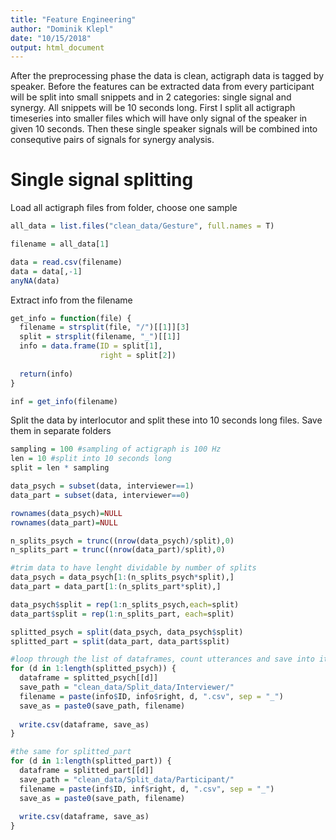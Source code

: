 ```yaml
---
title: "Feature Engineering"
author: "Dominik Klepl"
date: "10/15/2018"
output: html_document
---
```


After the preprocessing phase the data is clean, actigraph data is tagged by speaker. Before the features can be extracted data from every participant will be split into small snippets and in 2 categories: single signal and synergy. 
All snippets will be 10 seconds long. First I split all actigraph timeseries into smaller files which will have only signal of the speaker in given 10 seconds.
Then these single speaker signals will be combined into consequtive pairs of signals for synergy analysis.

# Single signal splitting

Load all actigraph files from folder, choose one sample
```r
all_data = list.files("clean_data/Gesture", full.names = T)

filename = all_data[1]

data = read.csv(filename)
data = data[,-1]
anyNA(data)
```

Extract info from the filename
```r
get_info = function(file) {
  filename = strsplit(file, "/")[[1]][3]
  split = strsplit(filename, "_")[[1]]
  info = data.frame(ID = split[1],
                    right = split[2])
  
  return(info)
}

inf = get_info(filename)
```

Split the data by interlocutor and split these into 10 seconds long files. Save them in separate folders
```r
sampling = 100 #sampling of actigraph is 100 Hz
len = 10 #split into 10 seconds long
split = len * sampling

data_psych = subset(data, interviewer==1)
data_part = subset(data, interviewer==0)

rownames(data_psych)=NULL
rownames(data_part)=NULL

n_splits_psych = trunc((nrow(data_psych)/split),0)
n_splits_part = trunc((nrow(data_part)/split),0)

#trim data to have lenght dividable by number of splits
data_psych = data_psych[1:(n_splits_psych*split),]
data_part = data_part[1:(n_splits_part*split),]

data_psych$split = rep(1:n_splits_psych,each=split)
data_part$split = rep(1:n_splits_part, each=split)

splitted_psych = split(data_psych, data_psych$split)
splitted_part = split(data_part, data_part$split)

#loop through the list of dataframes, count utterances and save into its interlocutor's folder
for (d in 1:length(splitted_psych)) {
  dataframe = splitted_psych[[d]]
  save_path = "clean_data/Split_data/Interviewer/"
  filename = paste(info$ID, info$right, d, ".csv", sep = "_")
  save_as = paste0(save_path, filename)
  
  write.csv(dataframe, save_as)
}

#the same for splitted_part
for (d in 1:length(splitted_part)) {
  dataframe = splitted_part[[d]]
  save_path = "clean_data/Split_data/Participant/"
  filename = paste(inf$ID, inf$right, d, ".csv", sep = "_")
  save_as = paste0(save_path, filename)
  
  write.csv(dataframe, save_as)
}
```


